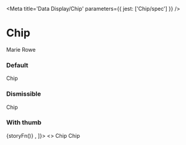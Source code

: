 

<Meta title='Data Display/Chip' parameters={{ jest: ['Chip/spec'] }} />

# Chip

<Preview>
  <Story name='Example'>
    <Chip thumbUrl={exampleAvatar} onClick={action('click')}>Marie Rowe</Chip>
  </Story>
</Preview>

<Props of={Chip} />

### Default

<Preview>
  <Story name='Default'>
    <Chip>Chip</Chip>
  </Story>
</Preview>

### Dismissible

<Preview>
  <Story name='Dismissible'>
    <Chip onClick={action('click')}>Chip</Chip>
  </Story>
</Preview>

### With thumb

<Preview>
  <Story name='With thumb' decorators={[
    (storyFn) => <Box display='flex' margin='-x4'>
      <Margins all='x4'>
        {storyFn()}
      </Margins>
    </Box>,
  ]}>
    <>
      <Chip thumbUrl={blankAvatar}>Chip</Chip>
      <Chip thumbUrl={blankAvatar} onClick={action('click')}>Chip</Chip>
    </>
  </Story>
</Preview>

